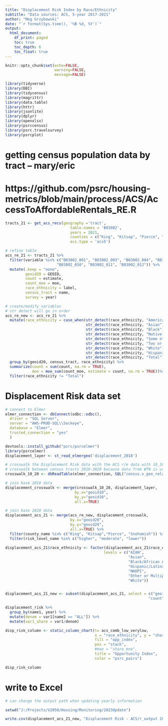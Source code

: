 ```yaml
---
title: "Displacement Risk Index by Race/Ethnicity"
subtitle: "Data sources: ACS, 5-year 2017-2021"
author: "Meg Grzybowski"
date: "`r format(Sys.time(), '%B %d, %Y')`"
output:
  html_document:
    df_print: paged
    toc: true
    toc_depth: 6
    toc_float: true
---
```


```r

knitr::opts_chunk$set(echo=FALSE, 
                      warning=FALSE, 
                      message=FALSE)
```

```r

library(tidyverse)
library(DBI)
library(tidycensus)
library(magrittr)
library(data.table)
library(httr)
library(jsonlite)
library(dplyr)
library(openxlsx)
library(psrccensus)
library(psrc.travelsurvey)
library(psrcplot)
```

# getting census population data by tract -- mary/eric
# https://github.com/psrc/housing-metrics/blob/main/process/ACS/AccessToAffordableRentals_RE.R
```r

tracts_21 <- get_acs_recs(geography ='tract', 
                             table.names = 'B03002', 
                             years = 2021, 
                             counties = c("King", "Kitsap", "Pierce", "Snohomish"),
                             acs.type = 'acs5')

# refine table
acs_re_21 <- tracts_21 %>%
  filter(variable %in% c("B03002_001", "B03002_003", "B03002_004", "B03002_005", "B03002_006", "B03002_007", "B03002_008", "B03002_009",
                       "B03002_010", "B03002_011", "B03002_012")) %>%
  mutate(.keep = "none",
         geoid20 = GEOID,
         count = estimate,
         count_moe = moe, 
         race_ethnicity = label,
         census_tract = name,
         survey = year)

# create/modify variables
# str detect will go in order
acs_re_new <- acs_re_21 %>% 
  mutate(race_ethnicity = case_when(str_detect(race_ethnicity, "American Indian") ~"AIAN",
                                    str_detect(race_ethnicity, "Asian") ~"Asian",
                                    str_detect(race_ethnicity, "Black") ~"Black/African American",
                                    str_detect(race_ethnicity, "Native Hawaiian") ~"NHOPI",
                                    str_detect(race_ethnicity, "Some other") ~"Other or Multiple Races",
                                    str_detect(race_ethnicity, "Two or more") ~"Other or Multiple Races",
                                    str_detect(race_ethnicity, "White") ~"White",
                                    str_detect(race_ethnicity, "Hispanic or Latino") ~"Hispanic/Latinx",
                                    str_detect(race_ethnicity, "Total") ~"Total")) %>%
  group_by(geoid20, census_tract, race_ethnicity) %>%
  summarize(count = sum(count, na.rm = TRUE),
            moe = moe_sum(count_moe, estimate = count, na.rm = TRUE))%>%
  filter(race_ethnicity != "Total")
```

# Displacement Risk data set
```r

# connect to Elmer
elmer_connection <- dbConnect(odbc::odbc(),
  driver = "SQL Server",
  server = "AWS-PROD-SQL\\Sockeye",
  database = "Elmer",
  trusted_connection = "yes"
  )

devtools::install_github("psrc/psrcelmer")
library(psrcelmer)
displacement_layer <- st_read_elmergeo('displacement_2018')

# crosswalk the Displacement Risk data with the ACS r/e data with 10_20 crosswalk
# crosswalk between census tracts 2010-2020 because data from WTN is using 2010 census geographies while the spatial data (with population estimates) are using 2020 geographies
crosswalk_10_20 <- dbReadTable(elmer_connection, SQL("census.v_geo_relationships_tracts"))

# join base 2010 data
displacement_crosswalk <- merge(crosswalk_10_20, displacement_layer,
                               by.x="geoid10",
                               by.y="geoid10", 
                               all.x=TRUE)

# join base 2020 data
displacement_acs_21 <- merge(acs_re_new, displacement_crosswalk,
                             by.x="geoid20",
                             by.y="geoid20", 
                             all.x=TRUE) %>%
  filter(county_name %in% c("King", "Kitsap","Pierce", "Snohomish")) %>%
  filter(risk_level_name %in% c("higher", "moderate", "lower")) 
                       
displacement_acs_21$race_ethnicity <- factor(displacement_acs_21$race_ethnicity,
                                            levels = c("AIAN",
                                                       "Asian",
                                                       "Black/African American",
                                                       "Hispanic/Latinx",
                                                       "NHOPI",
                                                       "Other or Multiple Races",
                                                       "White"))


displacement_acs_21_new <- subset(displacement_acs_21, select = c("geoid20", "census_tract", "geoid10", "race_ethnicity", "county_name",
                                                                "count", "moe", "risk_level_name", "total_pop10"))

displacement_risk %>%
  group_by(name1, year) %>%
  mutate(denom = var1[name2 == "ALL"]) %>%
  mutate(var1_share = var1/denom)

```

```r

disp_risk_column <- static_column_chart(t= acs_comb_low_verylow,
                                        x = "race_ethnicity", y = "share",
                                        fill = "opp_index",
                                        pos = "stack",
                                        #moe = "share_moe",                         #including moe will remove bar labels, one or the other
                                        title = "Opportunity Index",
                                        color = "psrc_pairs") 

disp_risk_column
```
# write to Excel
```r
# can change the output path when updating yearly information

setwd("J:/Projects/V2050/Housing/Monitoring/2023Update")

write.csv(displacement_acs_21_new, "Displacement Risk - ACS/r_output 2021 5YR NEW.csv", row.names=FALSE)
```
